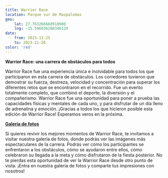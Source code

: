 ```yaml
---
title: Warrior Race
location: Parque sur de Maspalomas
geo: 
    lat: 27.763266668918906
    lng: -15.596936280346124
date:
    from: 2023-11-25
    to: 2023-11-26
color: 'red'
---
```


**Warrior Race: una carrera de obstáculos para todos**

Warrior Race fue una experiencia única e inolvidable para todos los que participaron en esta carrera de obstáculos. Los corredores tuvieron que demostrar su fuerza, destreza, velocidad y concentración para superar los diferentes retos que se encontraron en el recorrido. Fue un evento totalmente completo, que combinó el deporte, la diversión y el compañerismo. Warrior Race fue una oportunidad para poner a prueba las capacidades físicas y mentales de cada uno, y para disfrutar de un día lleno de adrenalina y emoción. ¡Gracias a todos los que hicieron posible esta edición de Warrior Race! Esperamos veros en la próxima.

**[Galería de fotos](/fotos/2023/warrior-race)**

Si quieres revivir los mejores momentos de Warrior Race, te invitamos a visitar nuestra galería de fotos, donde podrás ver las imágenes más espectaculares de la carrera. Podrás ver cómo los participantes se enfrentaron a los obstáculos, cómo se ayudaron entre ellos, cómo celebraron su llegada a la meta y cómo disfrutaron de la fiesta posterior. No te pierdas esta oportunidad de ver la Warrior Race desde otro punto de vista. ¡Entra en nuestra galería de fotos y comparte tus impresiones con nosotros!
